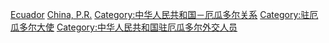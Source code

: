 [[Category:中華人民共和國駐外大使|Ecuador]]
[[Category:厄瓜多爾雙邊關係|China, P.R.]]
[[Category:中华人民共和国－厄瓜多尔关系|Category:中华人民共和国－厄瓜多尔关系]]
[[Category:驻厄瓜多尔大使|Category:驻厄瓜多尔大使]]
[[Category:中华人民共和国驻厄瓜多尔外交人员|Category:中华人民共和国驻厄瓜多尔外交人员]]